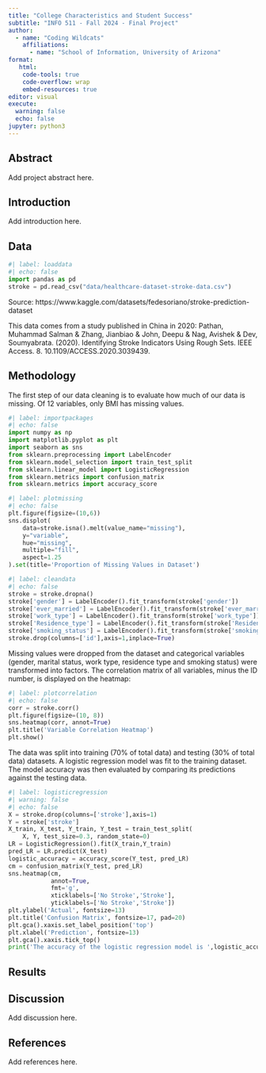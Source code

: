 ```yaml
---
title: "College Characteristics and Student Success"
subtitle: "INFO 511 - Fall 2024 - Final Project"
author: 
  - name: "Coding Wildcats"
    affiliations:
      - name: "School of Information, University of Arizona"
format:
   html:
    code-tools: true
    code-overflow: wrap
    embed-resources: true
editor: visual
execute:
  warning: false
  echo: false
jupyter: python3
---
```


## Abstract

Add project abstract here.

## Introduction

Add introduction here.

## Data

```python
#| label: loaddata
#| echo: false
import pandas as pd
stroke = pd.read_csv("data/healthcare-dataset-stroke-data.csv")
```

Source: https://www.kaggle.com/datasets/fedesoriano/stroke-prediction-dataset

This data comes from a study published in China in 2020: Pathan, Muhammad Salman & Zhang, Jianbiao & John, Deepu & Nag, Avishek & Dev, Soumyabrata. (2020). Identifying Stroke Indicators Using Rough Sets. IEEE Access. 8. 10.1109/ACCESS.2020.3039439.

## Methodology

The first step of our data cleaning is to evaluate how much of our data is missing. Of 12 variables, only BMI has missing values.

```python
#| label: importpackages
#| echo: false
import numpy as np
import matplotlib.pyplot as plt
import seaborn as sns
from sklearn.preprocessing import LabelEncoder
from sklearn.model_selection import train_test_split
from sklearn.linear_model import LogisticRegression
from sklearn.metrics import confusion_matrix
from sklearn.metrics import accuracy_score
```

```python
#| label: plotmissing
#| echo: false
plt.figure(figsize=(10,6))
sns.displot(
    data=stroke.isna().melt(value_name="missing"),
    y="variable",
    hue="missing",
    multiple="fill",
    aspect=1.25
).set(title='Proportion of Missing Values in Dataset')
```

```python
#| label: cleandata
#| echo: false
stroke = stroke.dropna()
stroke['gender'] = LabelEncoder().fit_transform(stroke['gender'])
stroke['ever_married'] = LabelEncoder().fit_transform(stroke['ever_married'])
stroke['work_type'] = LabelEncoder().fit_transform(stroke['work_type'])
stroke['Residence_type'] = LabelEncoder().fit_transform(stroke['Residence_type'])
stroke['smoking_status'] = LabelEncoder().fit_transform(stroke['smoking_status'])
stroke.drop(columns=['id'],axis=1,inplace=True) 
```

Missing values were dropped from the dataset and categorical variables (gender, marital status, work type, residence type and smoking status) were transformed into factors. The correlation matrix of all variables, minus the ID number, is displayed on the heatmap:

```python
#| label: plotcorrelation
#| echo: false
corr = stroke.corr()
plt.figure(figsize=(10, 8))
sns.heatmap(corr, annot=True)
plt.title('Variable Correlation Heatmap')
plt.show()
```

The data was split into training (70% of total data) and testing (30% of total data) datasets. A logistic regression model was fit to the training dataset. The model accuracy was then evaluated by comparing its predictions against the testing data.

```python
#| label: logisticregression
#| warning: false
#| echo: false
X = stroke.drop(columns=['stroke'],axis=1) 
Y = stroke['stroke']
X_train, X_test, Y_train, Y_test = train_test_split(
    X, Y, test_size=0.3, random_state=0)
LR = LogisticRegression().fit(X_train,Y_train)
pred_LR = LR.predict(X_test)
logistic_accuracy = accuracy_score(Y_test, pred_LR)
cm = confusion_matrix(Y_test, pred_LR)
sns.heatmap(cm, 
            annot=True,
            fmt='g', 
            xticklabels=['No Stroke','Stroke'],
            yticklabels=['No Stroke','Stroke'])
plt.ylabel('Actual', fontsize=13)
plt.title('Confusion Matrix', fontsize=17, pad=20)
plt.gca().xaxis.set_label_position('top') 
plt.xlabel('Prediction', fontsize=13)
plt.gca().xaxis.tick_top()
print('The accuracy of the logistic regression model is ',logistic_accuracy*100,'%')
```

## Results

## Discussion

Add discussion here.

## References

Add references here.